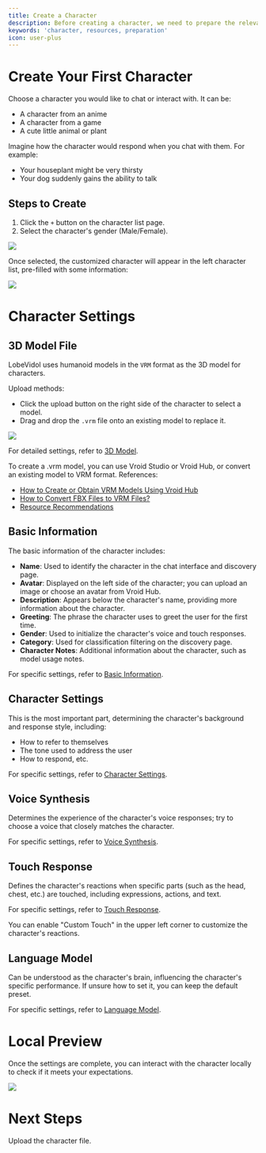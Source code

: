 ```yaml
---
title: Create a Character
description: Before creating a character, we need to prepare the relevant resources.
keywords: 'character, resources, preparation'
icon: user-plus
---
```


# Create Your First Character

Choose a character you would like to chat or interact with. It can be:

- A character from an anime
- A character from a game
- A cute little animal or plant

Imagine how the character would respond when you chat with them. For example:

- Your houseplant might be very thirsty
- Your dog suddenly gains the ability to talk

## Steps to Create

1. Click the `+` button on the character list page.
2. Select the character's gender (Male/Female).

<Frame>
  <img src="https://oss.vidol.chat/assets/9c4f422919fcf2931f688fc827189018.webp" />
</Frame>

Once selected, the customized character will appear in the left character list, pre-filled with some information:

<Frame>
  <img src="https://oss.vidol.chat/assets/b43b5ab17deadecc90d772ed73398fa2.webp" />
</Frame>

# Character Settings

## 3D Model File

LobeVidol uses humanoid models in the `VRM` format as the 3D model for characters.

Upload methods:

- Click the upload button on the right side of the character to select a model.
- Drag and drop the `.vrm` file onto an existing model to replace it.

<Frame>
  <img src="https://oss.vidol.chat/assets/cb762561ea67c9458efc2da47a5a3e98.webp" />
</Frame>

For detailed settings, refer to [3D Model](/role-manual/attributes/3d-model).

<Tip>
To create a .vrm model, you can use Vroid Studio or Vroid Hub, or convert an existing model to VRM format. References:

- [How to Create or Obtain VRM Models Using Vroid Hub](/role-manual/faq/how-to-use-vroid-hub)
- [How to Convert FBX Files to VRM Files?](/role-manual/faq/convert-fbx-to-vrm)
- [Resource Recommendations](/role-manual/resources/vrm-resources)
</Tip>

## Basic Information

The basic information of the character includes:

- **Name**: Used to identify the character in the chat interface and discovery page.
- **Avatar**: Displayed on the left side of the character; you can upload an image or choose an avatar from Vroid Hub.
- **Description**: Appears below the character's name, providing more information about the character.
- **Greeting**: The phrase the character uses to greet the user for the first time.
- **Gender**: Used to initialize the character's voice and touch responses.
- **Category**: Used for classification filtering on the discovery page.
- **Character Notes**: Additional information about the character, such as model usage notes.

For specific settings, refer to [Basic Information](/role-manual/attributes/basic).

## Character Settings

This is the most important part, determining the character's background and response style, including:

- How to refer to themselves
- The tone used to address the user
- How to respond, etc.

For specific settings, refer to [Character Settings](/role-manual/attributes/system-role).

## Voice Synthesis

Determines the experience of the character's voice responses; try to choose a voice that closely matches the character.

For specific settings, refer to [Voice Synthesis](/role-manual/attributes/tts).

## Touch Response

Defines the character's reactions when specific parts (such as the head, chest, etc.) are touched, including expressions, actions, and text.

For specific settings, refer to [Touch Response](/role-manual/attributes/touch).

<Tip>
You can enable "Custom Touch" in the upper left corner to customize the character's reactions.
</Tip>

## Language Model

Can be understood as the character's brain, influencing the character's specific performance. If unsure how to set it, you can keep the default preset.

For specific settings, refer to [Language Model](/role-manual/attributes/llm).

# Local Preview

Once the settings are complete, you can interact with the character locally to check if it meets your expectations.

<Frame>
  <img src="https://oss.vidol.chat/assets/c760c75a87ac75c7440aeb5026327ca4.webp" />
</Frame>

# Next Steps

Upload the character file.

